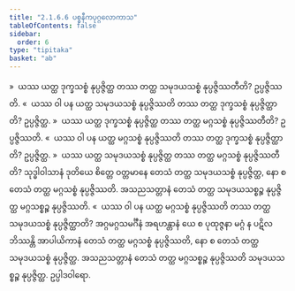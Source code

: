 ```yaml
---
title: "2.1.6.6 ပစ္စနီကပုဂ္ဂလောကာသ"
tableOfContents: false
sidebar:
  order: 6
type: "tipitaka"
basket: "ab"
---
```



<DynamicBreadcrumb />

<Division number="86">

<Paragraph number="472">
»  ယဿ ယတ္ထ ဒုက္ခသစ္စံ နုပ္ပဇ္ဇိတ္ထ တဿ တတ္ထ သမုဒယသစ္စံ နုပ္ပဇ္ဇိဿတီတိ? ဥပ္ပဇ္ဇိဿတိ.
</Paragraph>

<Paragraph number="473">
«  ယဿ ဝါ ပန ယတ္ထ သမုဒယသစ္စံ နုပ္ပဇ္ဇိဿတိ တဿ တတ္ထ ဒုက္ခသစ္စံ နုပ္ပဇ္ဇိတ္ထာတိ? ဥပ္ပဇ္ဇိတ္ထ.
</Paragraph>

<Paragraph number="474">
»  ယဿ ယတ္ထ ဒုက္ခသစ္စံ နုပ္ပဇ္ဇိတ္ထ တဿ တတ္ထ မဂ္ဂသစ္စံ နုပ္ပဇ္ဇိဿတီတိ? ဥပ္ပဇ္ဇိဿတိ.
</Paragraph>

<Paragraph number="475">
«  ယဿ ဝါ ပန ယတ္ထ မဂ္ဂသစ္စံ နုပ္ပဇ္ဇိဿတိ တဿ တတ္ထ ဒုက္ခသစ္စံ နုပ္ပဇ္ဇိတ္ထာတိ? ဥပ္ပဇ္ဇိတ္ထ.
</Paragraph>

</Division>
<Division number="87">

<Paragraph number="476">
»  ယဿ ယတ္ထ သမုဒယသစ္စံ နုပ္ပဇ္ဇိတ္ထ တဿ တတ္ထ မဂ္ဂသစ္စံ နုပ္ပဇ္ဇိဿတီတိ?
</Paragraph>

<Paragraph number="477">
သုဒ္ဓါဝါသာနံ ဒုတိယေ စိတ္တေ ဝတ္တမာနေ တေသံ တတ္ထ သမုဒယသစ္စံ နုပ္ပဇ္ဇိတ္ထ, နော စ တေသံ တတ္ထ မဂ္ဂသစ္စံ နုပ္ပဇ္ဇိဿတိ. အသညသတ္တာနံ တေသံ တတ္ထ သမုဒယသစ္စဉ္စ နုပ္ပဇ္ဇိတ္ထ မဂ္ဂသစ္စဉ္စ နုပ္ပဇ္ဇိဿတိ.
</Paragraph>

<Paragraph number="478">
«  ယဿ ဝါ ပန ယတ္ထ မဂ္ဂသစ္စံ နုပ္ပဇ္ဇိဿတိ တဿ တတ္ထ သမုဒယသစ္စံ နုပ္ပဇ္ဇိတ္ထာတိ?
</Paragraph>

<Paragraph number="479">
အဂ္ဂမဂ္ဂသမင်္ဂီနံ အရဟန္တာနံ ယေ စ ပုထုဇ္ဇနာ မဂ္ဂံ န ပဋိလဘိဿန္တိ အာပါယိကာနံ တေသံ တတ္ထ မဂ္ဂသစ္စံ နုပ္ပဇ္ဇိဿတိ, နော စ တေသံ တတ္ထ သမုဒယသစ္စံ နုပ္ပဇ္ဇိတ္ထ. အသညသတ္တာနံ တေသံ တတ္ထ မဂ္ဂသစ္စဉ္စ နုပ္ပဇ္ဇိဿတိ သမုဒယသစ္စဉ္စ နုပ္ပဇ္ဇိတ္ထ.

</Paragraph>
</Division>

<Paragraph number="480" type="center">
ဥပ္ပါဒဝါရော.
</Paragraph>